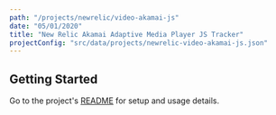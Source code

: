 ```yaml
---
path: "/projects/newrelic/video-akamai-js"
date: "05/01/2020"
title: "New Relic Akamai Adaptive Media Player JS Tracker"
projectConfig: "src/data/projects/newrelic-video-akamai-js.json"
---
```


## Getting Started

Go to the project's [README](https://github.com/newrelic/video-akamai-js#readme) for setup and usage details.
